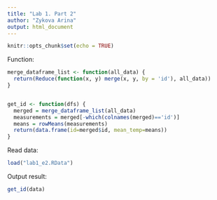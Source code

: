 ---
title: "Lab 1. Part 2"
author: "Zykova Arina"
output: html_document
---

```{r setup, include=FALSE}
knitr::opts_chunk$set(echo = TRUE)
```

Function: 
```{r echo=TRUE, error=FALSE, message=FALSE, warning=FALSE, include=TRUE}
merge_dataframe_list <- function(all_data) {
  return(Reduce(function(x, y) merge(x, y, by = 'id'), all_data))
}


get_id <- function(dfs) {
  merged = merge_dataframe_list(all_data)
  measurements = merged[-which(colnames(merged)=='id')]
  means = rowMeans(measurements)
  return(data.frame(id=merged$id, mean_temp=means))
}
```


Read data:
```{r}
load("lab1_e2.RData")
```

Output result:
```{r echo=TRUE, error=FALSE, message=FALSE, warning=FALSE, include=TRUE}
get_id(data)
```